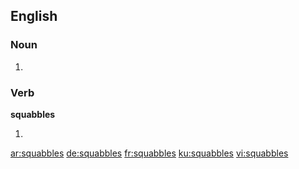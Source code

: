 
==English==

===Noun===
{{head|en}}

# {{plural of|squabble}}

===Verb===
'''squabbles'''

# {{en-third-person singular of|squabble}}

[[ar:squabbles]]
[[de:squabbles]]
[[fr:squabbles]]
[[ku:squabbles]]
[[vi:squabbles]]
